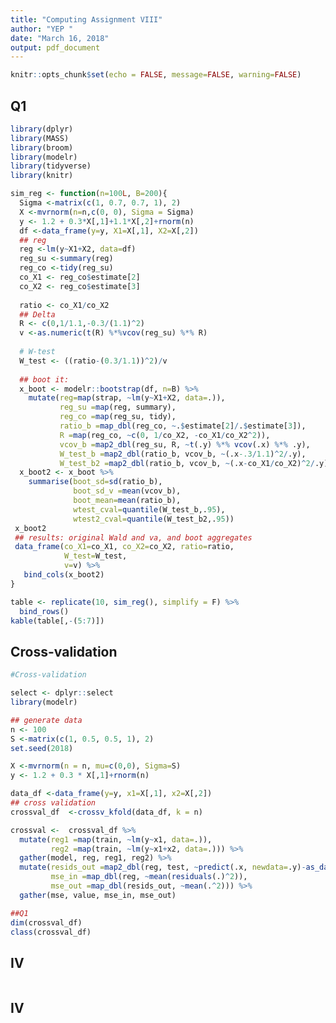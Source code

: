 ```yaml
---
title: "Computing Assignment VIII"
author: "YEP "
date: "March 16, 2018"
output: pdf_document
---
```


```r
knitr::opts_chunk$set(echo = FALSE, message=FALSE, warning=FALSE)
```

## Q1

```r
library(dplyr)
library(MASS)
library(broom)
library(modelr)
library(tidyverse)
library(knitr)

sim_reg <- function(n=100L, B=200){
  Sigma <-matrix(c(1, 0.7, 0.7, 1), 2)
  X <-mvrnorm(n=n,c(0, 0), Sigma = Sigma)
  y <- 1.2 + 0.3*X[,1]+1.1*X[,2]+rnorm(n)
  df <-data_frame(y=y, X1=X[,1], X2=X[,2])
  ## reg
  reg <-lm(y~X1+X2, data=df)
  reg_su <-summary(reg)
  reg_co <-tidy(reg_su)
  co_X1 <- reg_co$estimate[2]
  co_X2 <- reg_co$estimate[3]
  
  ratio <- co_X1/co_X2
  ## Delta
  R <- c(0,1/1.1,-0.3/(1.1)^2)
  v <-as.numeric(t(R) %*%vcov(reg_su) %*% R)
  
  # W-test
  W_test <- ((ratio-(0.3/1.1))^2)/v
  
  ## boot it:
  x_boot <- modelr::bootstrap(df, n=B) %>%
    mutate(reg=map(strap, ~lm(y~X1+X2, data=.)),
           reg_su =map(reg, summary),
           reg_co =map(reg_su, tidy),
           ratio_b =map_dbl(reg_co, ~.$estimate[2]/.$estimate[3]),
           R =map(reg_co, ~c(0, 1/co_X2, -co_X1/co_X2^2)),
           vcov_b =map2_dbl(reg_su, R, ~t(.y) %*% vcov(.x) %*% .y),
           W_test_b =map2_dbl(ratio_b, vcov_b, ~(.x-.3/1.1)^2/.y),
           W_test_b2 =map2_dbl(ratio_b, vcov_b, ~(.x-co_X1/co_X2)^2/.y))
  x_boot2 <- x_boot %>%
    summarise(boot_sd=sd(ratio_b),
              boot_sd_v =mean(vcov_b),
              boot_mean=mean(ratio_b),
              wtest_cval=quantile(W_test_b,.95),
              wtest2_cval=quantile(W_test_b2,.95))
 x_boot2
 ## results: original Wald and va, and boot aggregates
 data_frame(co_X1=co_X1, co_X2=co_X2, ratio=ratio,
            W_test=W_test,
            v=v) %>%
   bind_cols(x_boot2)
}

table <- replicate(10, sim_reg(), simplify = F) %>% 
  bind_rows() 
kable(table[,-(5:7)])
```

## Cross-validation

```r
#Cross-validation

select <- dplyr::select
library(modelr)

## generate data
n <- 100
S <-matrix(c(1, 0.5, 0.5, 1), 2)
set.seed(2018)

X <-mvrnorm(n = n, mu=c(0,0), Sigma=S)
y <- 1.2 + 0.3 * X[,1]+rnorm(n)

data_df <-data_frame(y=y, x1=X[,1], x2=X[,2])
## cross validation
crossval_df  <-crossv_kfold(data_df, k = n)

crossval <-  crossval_df %>%
  mutate(reg1 =map(train, ~lm(y~x1, data=.)),
         reg2 =map(train, ~lm(y~x1+x2, data=.))) %>%
  gather(model, reg, reg1, reg2) %>%
  mutate(resids_out =map2_dbl(reg, test, ~predict(.x, newdata=.y)-as_data_frame(.y)$y),
         mse_in =map_dbl(reg, ~mean(residuals(.)^2)),
         mse_out =map_dbl(resids_out, ~mean(.^2))) %>%
  gather(mse, value, mse_in, mse_out)

##Q1
dim(crossval_df)
class(crossval_df)

```

## IV

```r


```

## IV

```r


```

